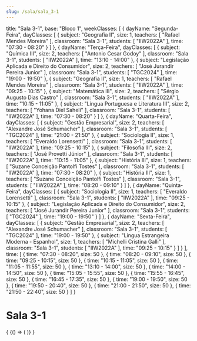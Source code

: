 ```yaml
---
slug: /sala/sala_3-1
---
```

  title: "Sala 3-1",
  base: "Bloco 1",
  weekClasses: [
    {
      dayName: "Segunda-Feira",
      dayClasses: [
        {
          subject: "Geografia II",
          size: 1,
          teachers: [
            "Rafael Mendes Moreira"
          ],
          classroom: "Sala 3-1",
          students: [
            "IIW2022A"
          ],
          time: "07:30 - 08:20"
        }
      ]
    },
    {
      dayName: "Terça-Feira",
      dayClasses: [
        {
          subject: "Química III",
          size: 2,
          teachers: [
            "Antonio Cesar Godoy"
          ],
          classroom: "Sala 3-1",
          students: [
            "IIW2022A"
          ],
          time: "13:10 - 14:00"
        },
        {
          subject: "Legislação Aplicada e Direito do Consumidor",
          size: 2,
          teachers: [
            "José Jurandir Pereira Junior"
          ],
          classroom: "Sala 3-1",
          students: [
            "TGC2024"
          ],
          time: "19:00 - 19:50"
        },
        {
          subject: "Geografia II",
          size: 1,
          teachers: [
            "Rafael Mendes Moreira"
          ],
          classroom: "Sala 3-1",
          students: [
            "IIW2022A"
          ],
          time: "09:25 - 10:15"
        },
        {
          subject: "Matemática III",
          size: 2,
          teachers: [
            "Sérgio Augusto Dias Castro"
          ],
          classroom: "Sala 3-1",
          students: [
            "IIW2022A"
          ],
          time: "10:15 - 11:05"
        },
        {
          subject: "Língua Portuguesa e Literatura III",
          size: 2,
          teachers: [
            "Yohana Diel Saheli"
          ],
          classroom: "Sala 3-1",
          students: [
            "IIW2022A"
          ],
          time: "07:30 - 08:20"
        }
      ]
    },
    {
      dayName: "Quarta-Feira",
      dayClasses: [
        {
          subject: "Gestão Empresarial",
          size: 2,
          teachers: [
            "Alexandre José Schumacher"
          ],
          classroom: "Sala 3-1",
          students: [
            "TGC2024"
          ],
          time: "21:00 - 21:50"
        },
        {
          subject: "Sociologia II",
          size: 1,
          teachers: [
            "Everaldo Lorensetti"
          ],
          classroom: "Sala 3-1",
          students: [
            "IIW2022A"
          ],
          time: "09:25 - 10:15"
        },
        {
          subject: "Filosofia III",
          size: 2,
          teachers: [
            "José Provetti Júnior"
          ],
          classroom: "Sala 3-1",
          students: [
            "IIW2022A"
          ],
          time: "10:15 - 11:05"
        },
        {
          subject: "História III",
          size: 1,
          teachers: [
            "Suzane Conceição Pantolfi Tostes"
          ],
          classroom: "Sala 3-1",
          students: [
            "IIW2022A"
          ],
          time: "07:30 - 08:20"
        },
        {
          subject: "História III",
          size: 1,
          teachers: [
            "Suzane Conceição Pantolfi Tostes"
          ],
          classroom: "Sala 3-1",
          students: [
            "IIW2022A"
          ],
          time: "08:20 - 09:10"
        }
      ]
    },
    {
      dayName: "Quinta-Feira",
      dayClasses: [
        {
          subject: "Sociologia II",
          size: 1,
          teachers: [
            "Everaldo Lorensetti"
          ],
          classroom: "Sala 3-1",
          students: [
            "IIW2022A"
          ],
          time: "09:25 - 10:15"
        },
        {
          subject: "Legislação Aplicada e Direito do Consumidor",
          size: 2,
          teachers: [
            "José Jurandir Pereira Junior"
          ],
          classroom: "Sala 3-1",
          students: [
            "TGC2024"
          ],
          time: "19:00 - 19:50"
        }
      ]
    },
    {
      dayName: "Sexta-Feira",
      dayClasses: [
        {
          subject: "Gestão Empresarial",
          size: 2,
          teachers: [
            "Alexandre José Schumacher"
          ],
          classroom: "Sala 3-1",
          students: [
            "TGC2024"
          ],
          time: "19:00 - 19:50"
        },
        {
          subject: "Língua Estrangeira Moderna - Espanhol",
          size: 1,
          teachers: [
            "Michelli Cristina Galli"
          ],
          classroom: "Sala 3-1",
          students: [
            "IIW2022A"
          ],
          time: "09:25 - 10:15"
        }
      ]
    }
  ],
  time: [
    {
      time: "07:30 - 08:20",
      size: 50
    },
    {
      time: "08:20 - 09:10",
      size: 50
    },
    {
      time: "09:25 - 10:15",
      size: 50
    },
    {
      time: "10:15 - 11:05",
      size: 50
    },
    {
      time: "11:05 - 11:55",
      size: 50
    },
    {
      time: "13:10 - 14:00",
      size: 50
    },
    {
      time: "14:00 - 14:50",
      size: 50
    },
    {
      time: "15:05 - 15:55",
      size: 50
    },
    {
      time: "15:55 - 16:45",
      size: 50
    },
    {
      time: "16:45 - 17:35",
      size: 50
    },
    {
      time: "19:00 - 19:50",
      size: 50
    },
    {
      time: "19:50 - 20:40",
      size: 50
    },
    {
      time: "21:00 - 21:50",
      size: 50
    },
    {
      time: "21:50 - 22:40",
      size: 50
    }
  ]
}

# Sala 3-1

<div>
  {
    <BrowserOnly>
      {() => (
        <Grid
          title={data.title}
          weekClasses={data.weekClasses}
          time={data.time}
        />
      )}
    </BrowserOnly>
  }
</div>
